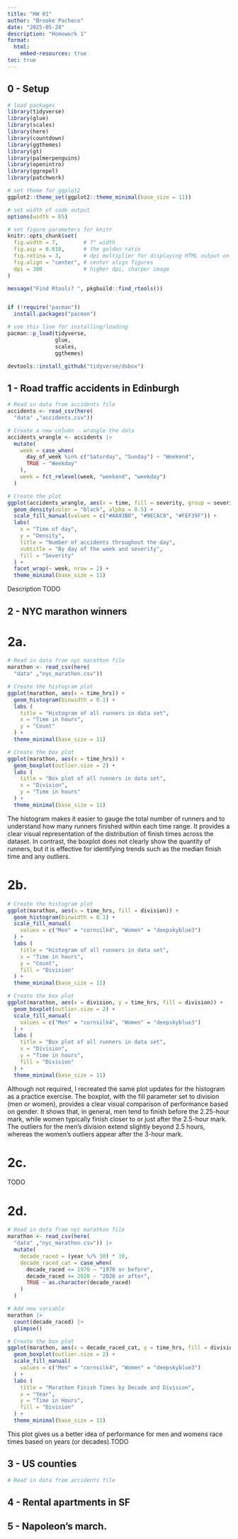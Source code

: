 ```yaml
---
title: "HW 01"
author: "Brooke Pacheco"
date: "2025-05-28"
description: "Homework 1"
format: 
  html:
    embed-resources: true
toc: true
---
```


## 0 - Setup

```r
# load packages
library(tidyverse)
library(glue)
library(scales)
library(here)
library(countdown)
library(ggthemes)
library(gt)
library(palmerpenguins)
library(openintro)
library(ggrepel)
library(patchwork)

# set theme for ggplot2
ggplot2::theme_set(ggplot2::theme_minimal(base_size = 11))

# set width of code output
options(width = 65)

# set figure parameters for knitr
knitr::opts_chunk$set(
  fig.width = 7,        # 7" width
  fig.asp = 0.618,      # the golden ratio
  fig.retina = 3,       # dpi multiplier for displaying HTML output on retina
  fig.align = "center", # center align figures
  dpi = 300             # higher dpi, sharper image
)

message("Find Rtools? ", pkgbuild::find_rtools())


if (!require("pacman")) 
  install.packages("pacman")

# use this line for installing/loading
pacman::p_load(tidyverse,
               glue,
               scales,
               ggthemes) 

devtools::install_github("tidyverse/dsbox")

```

## 1 - Road traffic accidents in Edinburgh

```r
# Read in data from accidents file
accidents <- read_csv(here(
  "data" ,"accidents.csv"))

# Create a new column - wrangle the data
accidents_wrangle <- accidents |>
  mutate(
    week = case_when(
      day_of_week %in% c("Saturday", "Sunday") ~ "Weekend",
      TRUE ~ "Weekday"
    ),
    week = fct_relevel(week, "weekend", "weekday")
  ) 

# Create the plot
ggplot(accidents_wrangle, aes(x = time, fill = severity, group = severity)) +
  geom_density(color = "black", alpha = 0.5) +
  scale_fill_manual(values = c("#AA93B0", "#9ECAC8", "#FEF39F")) +
  labs(
    x = "Time of day",
    y = "Density",
    title = "Number of accidents throughout the day",
    subtitle = "By day of the week and severity",
    fill = "Severity"
  ) + 
  facet_wrap(~ week, nrow = 2) +
  theme_minimal(base_size = 11)


```

Description TODO\n


## 2 - NYC marathon winners
# 2a.
```r
# Read in data from nyc marathon file
marathon <- read_csv(here(
  "data" ,"nyc_marathon.csv"))

# Create the histogram plot
ggplot(marathon, aes(x = time_hrs)) +
  geom_histogram(binwidth = 0.1) +
  labs (
    title = "Histogram of all runners in data set",
    x = "Time in hours",
    y = "Count"
  ) +
  theme_minimal(base_size = 11)

# Create the box plot
ggplot(marathon, aes(x = time_hrs)) +
  geom_boxplot(outlier.size = 2) +
  labs (
    title = "Box plot of all runners in data set",
    x = "Division",
    y = "Time in hours"
  ) +
  theme_minimal(base_size = 11)
```

The histogram makes it easier to gauge the total number of runners and to understand how many runners finished within each time range. It provides a clear visual representation of the distribution of finish times across the dataset. In contrast, the boxplot does not clearly show the quantity of runners, but it is effective for identifying trends such as the median finish time and any outliers.

# 2b.
```r
# Create the histogram plot
ggplot(marathon, aes(x = time_hrs, fill = division)) +
  geom_histogram(binwidth = 0.1) +
  scale_fill_manual(
    values = c("Men" = "cornsilk4", "Women" = "deepskyblue3")
  ) +
  labs (
    title = "Histogram of all runners in data set",
    x = "Time in hours",
    y = "Count",
    fill = "Division"
  ) +
  theme_minimal(base_size = 11)

# Create the box plot
ggplot(marathon, aes(x = division, y = time_hrs, fill = division)) +
  geom_boxplot(outlier.size = 2) +
  scale_fill_manual(
    values = c("Men" = "cornsilk4", "Women" = "deepskyblue3")
  ) +
  labs (
    title = "Box plot of all runners in data set",
    x = "Division",
    y = "Time in hours",
    fill = "Division"
  ) +
  theme_minimal(base_size = 11)
```

Although not required, I recreated the same plot updates for the histogram as a practice exercise.
The boxplot, with the fill parameter set to division (men or women), provides a clear visual comparison of performance based on gender. It shows that, in general, men tend to finish before the 2.25-hour mark, while women typically finish closer to or just after the 2.5-hour mark. The outliers for the men's division extend slightly beyond 2.5 hours, whereas the women's outliers appear after the 3-hour mark.

# 2c.
TODO

# 2d.
```r
# Read in data from nyc marathon file
marathon <- read_csv(here(
  "data" ,"nyc_marathon.csv")) |>
  mutate(
    decade_raced = (year %/% 10) * 10,
    decade_raced_cat = case_when(
      decade_raced <= 1970 ~ "1970 or before",
      decade_raced >= 2020 ~ "2020 or after",
      TRUE ~ as.character(decade_raced)
    )
  )

# Add new variable
marathon |>
  count(decade_raced) |>
  glimpse()

# Create the box plot
ggplot(marathon, aes(x = decade_raced_cat, y = time_hrs, fill = division)) +
  geom_boxplot(outlier.size = 2) +
  scale_fill_manual(
    values = c("Men" = "cornsilk4", "Women" = "deepskyblue3")
  ) +
  labs (
    title = "Marathon Finish Times by Decade and Division",
    x = "Year",
    y = "Time in Hours",
    fill = "Division"
  ) +
  theme_minimal(base_size = 11)
```
This plot gives us a better idea of performance for men and womens race times based on 
years (or decades).TODO

## 3 - US counties

```r
# Read in data from accidents file


```

## 4 - Rental apartments in SF

## 5 - Napoleon’s march.
